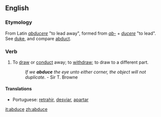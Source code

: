 ==English==

===Etymology===
From Latin ''[[abducere]]'' "to lead away", formed from ''[[ab-]]'' + ''[[ducere]]'' "to lead". See [[duke]], and compare [[abduct]].

===Verb===
{{en-verb|abduc|ing}}

# {{transitive}} {{obsolete}} To [[draw away|draw]] or [[conduct]] away; to [[withdraw]]; to draw to a different part. 
#: ''If we '''abduce''' the eye unto either corner, the object will not duplicate.'' - Sir T. Browne

====Translations====
* Portuguese: [[retrahir]], [[desviar]], [[apartar]]

[[it:abduce]]
[[zh:abduce]]